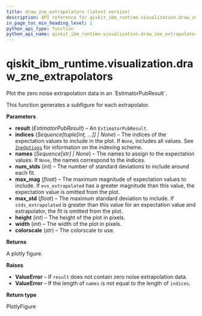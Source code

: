 ```yaml
---
title: draw_zne_extrapolators (latest version)
description: API reference for qiskit_ibm_runtime.visualization.draw_zne_extrapolators in the latest version of qiskit-ibm-runtime
in_page_toc_min_heading_level: 1
python_api_type: function
python_api_name: qiskit_ibm_runtime.visualization.draw_zne_extrapolators
---
```


<span id="qiskit-ibm-runtime-visualization-draw-zne-extrapolators" />

# qiskit\_ibm\_runtime.visualization.draw\_zne\_extrapolators

<Function id="qiskit_ibm_runtime.visualization.draw_zne_extrapolators" isDedicatedPage={true} github="https://github.com/Qiskit/qiskit-ibm-runtime/tree/stable/0.43/qiskit_ibm_runtime/visualization/draw_zne.py#L155-L271" signature="draw_zne_extrapolators(result, indices=None, names=None, num_stds=1, max_mag=10, max_std=0.2, height=500, width=1000, colorscale='Aggrnyl')">
  Plot the zero noise extrapolation data in an `EstimatorPubResult`.

  This function generates a subfigure for each extrapolator.

  **Parameters**

  *   **result** (*EstimatorPubResult*) – An `EstimatorPubResult`.
  *   **indices** (*Sequence\[tuple\[int, ...]] | None*) – The indices of the expectation values to include in the plot. If `None`, includes all values. See [`ZneOptions`](options-zne-options "qiskit_ibm_runtime.options.ZneOptions") for information on the indexing scheme.
  *   **names** (*Sequence\[str] | None*) – The names to assign to the expectation values. If `None`, the names correspond to the indices.
  *   **num\_stds** (*int*) – The number of standard deviations to include around each fit.
  *   **max\_mag** (*float*) – The maximum magnitude of expectation values to include. If `evs_extrapolated` has a greater magnitude than this value, the expectation value is omitted from the plot.
  *   **max\_std** (*float*) – The maximum standard deviation to include. If `stds_extrapolated` is greater than this value for an expectation value and extrapolator, the fit is omitted from the plot.
  *   **height** (*int*) – The height of the plot in pixels.
  *   **width** (*int*) – The width of the plot in pixels.
  *   **colorscale** (*str*) – The colorscale to use.

  **Returns**

  A plotly figure.

  **Raises**

  *   **ValueError** – If `result` does not contain zero noise extrapolation data.
  *   **ValueError** – If the length of `names` is not equal to the length of `indices`.

  **Return type**

  PlotlyFigure
</Function>

